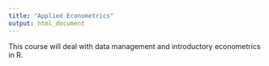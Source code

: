 ```yaml
---
title: "Applied Econometrics"
output: html_document
---
```


This course will deal with data management and introductory econometrics in R.